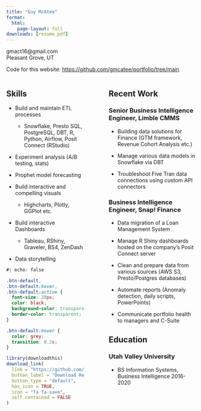 ```yaml
---
title: "Guy McAtee"
format:
  html:
    page-layout: full
downloads: [resume_pdf]
---
```

gmact16@gmail.com <br>
Pleasant Grove, UT

Code for this website: <https://github.com/gmcatee/portfolio/tree/main>

::: columns
::: {.column width="45%"}
## Skills

<div class="skills_list">
-   Build and maintain ETL processes

    -   Snowflake, Presto SQL, PostgreSQL, DBT, R, Python, Airflow, Posit Connect (RStudio)

-   Experiment analysis (A/B testing, stats)

-   Prophet model forecasting

-   Build interactive and compelling visuals

    -   Highcharts, Plotly, GGPlot etc.

-   Build interactive Dashboards

    -   Tableau, RShiny, Graveler, BS4, ZenDash

-   Data storytelling
</div>

::: {.download_btn}
```css
#| echo: false

.btn-default,
.btn-default:hover,
.btn-default:active {
  font-size: 20px;
  color: black;
  background-color: transparent;
  border-color: transparent;
}

.btn-default:hover {
  color: grey;
  transition: 0.2s;
}
```

```r
library(downloadthis)
download_link(
  link = "https://github.com/gmcatee/portfolio/blob/main/GuyMcAtee_Resume.pdf",
  button_label = "Download Resumé",
  button_type = "default",
  has_icon = TRUE,
  icon = "fa fa-save",
  self_contained = FALSE
)
```
:::

:::

::: {.column width="5%"}
<!-- empty for space -->
:::

::: {.column width="50%"}
## Recent Work

### Senior Business Intelligence Engineer, Limble CMMS

-   Building data solutions for Finance (GTM framework, Revenue Cohort Analysis etc.)

-   Manage various data models in Snowflake via DBT

-   Troubleshoot Five Tran data connections using custom API connectors

### Business Intelligence Engineer, Snap! Finance

-   Data migration of a Loan Management System

-   Manage R Shiny dashboards hosted on the company's Posit Connect server

-   Clean and prepare data from various sources (AWS S3, Presto/Postgres databases)

-   Automate reports (Anomaly detection, daily scripts, PowerPoints)

-   Communicate portfolio health to managers and C-Suite

## Education

### Utah Valley University

-   BS Information Systems, Business Intelligence 2016-2020
:::
:::
